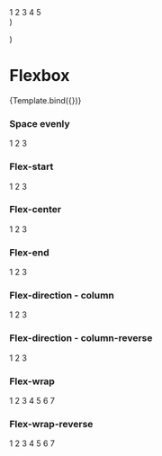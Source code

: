 
  <div className="custom-card-storybook">
    <Styles />
    <Flexbox {...props}>
      <Card>1</Card>
      <Card>2</Card>
      <Card>3</Card>
      <Card>4</Card>
      <Card>5</Card>
    </Flexbox>
  </div>
)

  <style>
    {`
    .custom-card-storybook .card{
      border: 3px solid #007ac7;
      margin: 1rem;
      min-width: 8rem;
    }
    .custom-card-storybook .card p {
      text-align:center;
      font-weight: 500;
      font-size: 1.1rem;
    }
  `}
  </style>
)

<Meta title="Components/Layout/Flexbox" component={Flexbox} />

# Flexbox

<Canvas>
  <Story name="Flexbox" args={{ justifyContent: 'between' }}>
    {Template.bind({})}
  </Story>
</Canvas>

### Space evenly

<Canvas>
  <div className="custom-card-storybook">
    <Flexbox justifyContent="around" alignItems="stretch">
      <Card>1</Card>
      <Card>2</Card>
      <Card>3</Card>
    </Flexbox>
  </div>
</Canvas>

### Flex-start

<Canvas>
  <div className="custom-card-storybook">
    <Flexbox justifyContent="start">
      <Card>1</Card>
      <Card>2</Card>
      <Card>3</Card>
    </Flexbox>
  </div>
</Canvas>

### Flex-center

<Canvas>
  <div className="custom-card-storybook">
    <Flexbox justifyContent="center">
      <Card>1</Card>
      <Card>2</Card>
      <Card>3</Card>
    </Flexbox>
  </div>
</Canvas>

### Flex-end

<Canvas>
  <div className="custom-card-storybook">
    <Flexbox justifyContent="end">
      <Card>1</Card>
      <Card>2</Card>
      <Card>3</Card>
    </Flexbox>
  </div>
</Canvas>

### Flex-direction - column

<Canvas>
  <div className="custom-card-storybook">
    <Flexbox flexDirection="column">
      <Card>1</Card>
      <Card>2</Card>
      <Card>3</Card>
    </Flexbox>
  </div>
</Canvas>

### Flex-direction - column-reverse

<Canvas>
  <div className="custom-card-storybook">
    <Flexbox flexDirection="column-reverse">
      <Card>1</Card>
      <Card>2</Card>
      <Card>3</Card>
    </Flexbox>
  </div>
</Canvas>

### Flex-wrap

<Canvas>
  <div className="custom-card-storybook">
    <Flexbox flexWrap="wrap">
      <Card>1</Card>
      <Card>2</Card>
      <Card>3</Card>
      <Card>4</Card>
      <Card>5</Card>
      <Card>6</Card>
      <Card>7</Card>
    </Flexbox>
  </div>
</Canvas>

### Flex-wrap-reverse

<Canvas>
  <div className="custom-card-storybook">
    <Flexbox flexWrap="wrap-reverse">
      <Card>1</Card>
      <Card>2</Card>
      <Card>3</Card>
      <Card>4</Card>
      <Card>5</Card>
      <Card>6</Card>
      <Card>7</Card>
    </Flexbox>
  </div>
</Canvas>

<ArgsTable of={Flexbox} />
